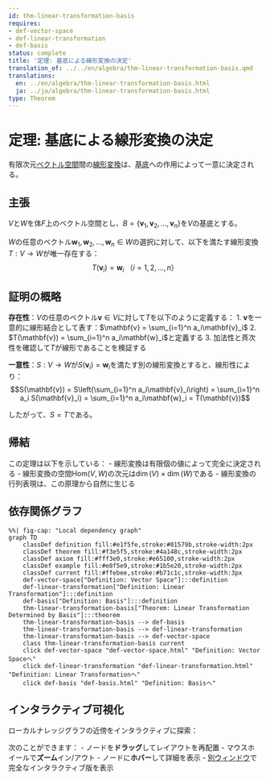 ```yaml
---
id: thm-linear-transformation-basis
requires:
- def-vector-space
- def-linear-transformation
- def-basis
status: complete
title: '定理: 基底による線形変換の決定'
translation_of: ../../en/algebra/thm-linear-transformation-basis.qmd
translations:
  en: ../en/algebra/thm-linear-transformation-basis.html
  ja: ../ja/algebra/thm-linear-transformation-basis.html
type: Theorem
---
```


# 定理: 基底による線形変換の決定 {#thm-linear-transformation-basis}

有限次元[ベクトル空間](def-vector-space.qmd)間の[線形変換](def-linear-transformation.qmd)は、[基底](def-basis.qmd)への作用によって一意に決定される。

## 主張

$V$と$W$を体$F$上のベクトル空間とし、$B = \{\mathbf{v}_1, \mathbf{v}_2, \ldots, \mathbf{v}_n\}$を$V$の基底とする。

$W$の任意のベクトル$\mathbf{w}_1, \mathbf{w}_2, \ldots, \mathbf{w}_n \in W$の選択に対して、以下を満たす線形変換$T: V \to W$が唯一存在する：
$$T(\mathbf{v}_i) = \mathbf{w}_i \text{ （} i = 1, 2, \ldots, n\text{）}$$

## 証明の概略

**存在性**：$V$の任意のベクトル$\mathbf{v} \in V$に対して$T$を以下のように定義する：
1. $\mathbf{v}$を一意的に線形結合として表す：$\mathbf{v} = \sum_{i=1}^n a_i\mathbf{v}_i$
2. $T(\mathbf{v}) = \sum_{i=1}^n a_i\mathbf{w}_i$と定義する
3. 加法性と斉次性を確認して$T$が線形であることを検証する

**一意性**：$S: V \to W$が$S(\mathbf{v}_i) = \mathbf{w}_i$を満たす別の線形変換とすると、線形性により：
$$S(\mathbf{v}) = S\left(\sum_{i=1}^n a_i\mathbf{v}_i\right) = \sum_{i=1}^n a_i S(\mathbf{v}_i) = \sum_{i=1}^n a_i\mathbf{w}_i = T(\mathbf{v})$$

したがって、$S = T$である。

## 帰結

この定理は以下を示している：
- 線形変換は有限個の値によって完全に決定される
- 線形変換の空間$\text{Hom}(V, W)$の次元は$\dim(V) \times \dim(W)$である
- 線形変換の行列表現は、この原理から自然に生じる

## 依存関係グラフ

```mermaid
%%| fig-cap: "Local dependency graph"
graph TD
    classDef definition fill:#e1f5fe,stroke:#01579b,stroke-width:2px
    classDef theorem fill:#f3e5f5,stroke:#4a148c,stroke-width:2px
    classDef axiom fill:#fff3e0,stroke:#e65100,stroke-width:2px
    classDef example fill:#e8f5e9,stroke:#1b5e20,stroke-width:2px
    classDef current fill:#ffebee,stroke:#b71c1c,stroke-width:3px
    def-vector-space["Definition: Vector Space"]:::definition
    def-linear-transformation["Definition: Linear Transformation"]:::definition
    def-basis["Definition: Basis"]:::definition
    thm-linear-transformation-basis["Theorem: Linear Transformation Determined by Basis"]:::theorem
    thm-linear-transformation-basis --> def-basis
    thm-linear-transformation-basis --> def-linear-transformation
    thm-linear-transformation-basis --> def-vector-space
    class thm-linear-transformation-basis current
    click def-vector-space "def-vector-space.html" "Definition: Vector Spaceへ"
    click def-linear-transformation "def-linear-transformation.html" "Definition: Linear Transformationへ"
    click def-basis "def-basis.html" "Definition: Basisへ"
```

## インタラクティブ可視化

ローカルナレッジグラフの近傍をインタラクティブに探索：

::: {.graph-viz data-id="thm-linear-transformation-basis" data-width="700" data-height="500"}
:::

次のことができます：
- ノードを**ドラッグ**してレイアウトを再配置
- マウスホイールで**ズーム**イン/アウト
- ノードに**ホバー**して詳細を表示
- [別ウィンドウ](../../output/interactive/thm-linear-transformation-basis.html){target="_blank"}で完全なインタラクティブ版を表示

